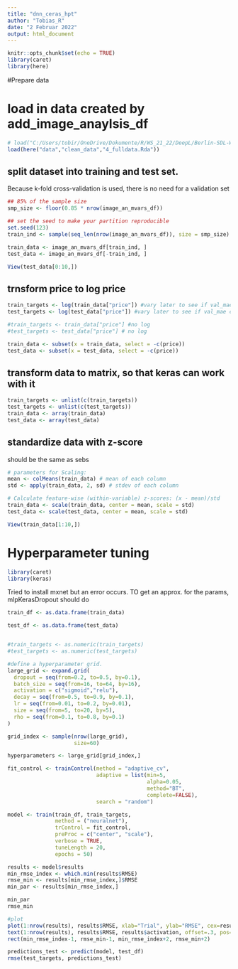 ```yaml
---
title: "dnn_ceras_hpt"
author: "Tobias_R"
date: "2 Februar 2022"
output: html_document
---
```


```r
knitr::opts_chunk$set(echo = TRUE)
library(caret)
library(here)
```

#Prepare data

# load in data created by add_image_anaylsis_df
```r
# load("C:/Users/tobir/OneDrive/Dokumente/R/WS_21_22/DeepL/Berlin-SDL-WS2122/data/image_an_mvars_df.Rda")
load(here("data","clean_data","4_fulldata.Rda"))
```

## split dataset into training and test set.
Because k-fold cross-validation is used, there is no need for a validation set

```r
## 85% of the sample size
smp_size <- floor(0.85 * nrow(image_an_mvars_df))

## set the seed to make your partition reproducible
set.seed(123)
train_ind <- sample(seq_len(nrow(image_an_mvars_df)), size = smp_size)

train_data <- image_an_mvars_df[train_ind, ]
test_data <- image_an_mvars_df[-train_ind, ]
```

```r
View(test_data[0:10,])
```


## trnsform price to log price
```r
train_targets <- log(train_data["price"]) #vary later to see if val_mae changes
test_targets <- log(test_data["price"]) #vary later to see if val_mae changes

#train_targets <- train_data["price"] #no log
#test_targets <- test_data["price"] # no log

train_data <- subset(x = train_data, select = -c(price))
test_data <- subset(x = test_data, select = -c(price))
```

## transform data to matrix, so that keras can work with it
```r
train_targets <- unlist(c(train_targets))
test_targets <- unlist(c(test_targets))
train_data <- array(train_data)
test_data <- array(test_data)
```

## standardize data with z-score
should be the same as sebs
```r
# parameters for Scaling:
mean <- colMeans(train_data) # mean of each column
std <- apply(train_data, 2, sd) # stdev of each column

# Calculate feature-wise (within-variable) z-scores: (x - mean)/std
train_data <- scale(train_data, center = mean, scale = std)
test_data <- scale(test_data, center = mean, scale = std)
```

```r
View(train_data[1:10,])
```





# Hyperparameter tuning

```r
library(caret)
library(keras)
```


Tried to install mxnet but an error occurs. 
TO get an approx. for the params, mlpKerasDropout should do
```r

train_df <- as.data.frame(train_data)

test_df <- as.data.frame(test_data)


#train_targets <- as.numeric(train_targets)
#test_targets <- as.numeric(test_targets)

#define a hyperparameter grid.
large_grid <- expand.grid(
  dropout = seq(from=0.2, to=0.5, by=0.1),
  batch_size = seq(from=16, to=64, by=16),
  activation = c("sigmoid","relu"),
  decay = seq(from=0.5, to=0.9, by=0.1),
  lr = seq(from=0.01, to=0.2, by=0.01),
  size = seq(from=5, to=20, by=5),
  rho = seq(from=0.1, to=0.8, by=0.1)
)

grid_index <- sample(nrow(large_grid),
                     size=60)

hyperparameters <- large_grid[grid_index,]

fit_control <- trainControl(method = "adaptive_cv", 
                            adaptive = list(min=5, 
                                            alpha=0.05, 
                                            method="BT", 
                                            complete=FALSE),
                            search = "random")

model <- train(train_df, train_targets, 
               method = ("neuralnet"), 
               trControl = fit_control,
               preProc = c("center", "scale"),
               verbose = TRUE,
               tuneLength = 20,
               epochs = 50)

results <- model$results
min_rmse_index <- which.min(results$RMSE)
rmse_min <- results[min_rmse_index,]$RMSE
min_par <- results[min_rmse_index,]
```


```r
min_par
rmse_min
```


```r
#plot 
plot(1:nrow(results), results$RMSE, xlab="Trial", ylab="RMSE", cex=results$size / max(results$size), col="red", ylim=c(1, 30))
text(1:nrow(results), results$RMSE, results$activation, offset=.3, pos=3, cex=0.8)
rect(min_rmse_index-1, rmse_min-1, min_rmse_index+2, rmse_min+2)
```

```r
predictions_test <- predict(model, test_df)
rmse(test_targets, predictions_test)

```


